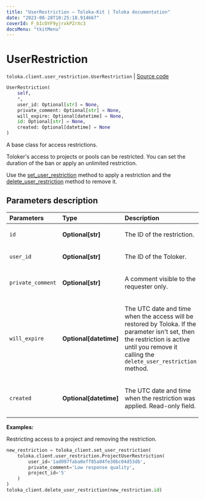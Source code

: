 ```yaml
---
title: "UserRestriction — Toloka-Kit | Toloka documentation"
date: "2023-08-28T10:25:18.914667"
coverId: F_bIcOYF9yjrxkPZrXc3
docsMenu: "tkitMenu"
---
```


# UserRestriction

`toloka.client.user_restriction.UserRestriction` | [Source code](https://github.com/Toloka/toloka-kit/blob/v1.2.1/src/client/user_restriction.py#L25)

```python
UserRestriction(
    self,
    *,
    user_id: Optional[str] = None,
    private_comment: Optional[str] = None,
    will_expire: Optional[datetime] = None,
    id: Optional[str] = None,
    created: Optional[datetime] = None
)
```

A base class for access restrictions.

Toloker's access to projects or pools can be restricted.
You can set the duration of the ban or apply an unlimited restriction.

Use the [set_user_restriction](/docs/toloka-kit/reference/toloka.client.TolokaClient.set_user_restriction) method to apply a restriction
and the [delete_user_restriction](/docs/toloka-kit/reference/toloka.client.TolokaClient.delete_user_restriction) method to remove it.

## Parameters description

| Parameters | Type | Description |
| :----------| :----| :-----------|
`id`|**Optional\[str\]**|<p>The ID of the restriction.</p>
`user_id`|**Optional\[str\]**|<p>The ID of the Toloker.</p>
`private_comment`|**Optional\[str\]**|<p>A comment visible to the requester only.</p>
`will_expire`|**Optional\[datetime\]**|<p>The UTC date and time when the access will be restored by Toloka. If the parameter isn't set, then the restriction is active until you remove it calling the `delete_user_restriction` method.</p>
`created`|**Optional\[datetime\]**|<p>The UTC date and time when the restriction was applied. Read-only field.</p>

**Examples:**

Restricting access to a project and removing the restriction.

```python
new_restriction = toloka_client.set_user_restriction(
    toloka.client.user_restriction.ProjectUserRestriction(
        user_id='1ad097faba0eff85a04fe30bc04d53db',
        private_comment='Low response quality',
        project_id='5'
    )
)
toloka_client.delete_user_restriction(new_restriction.id)
```